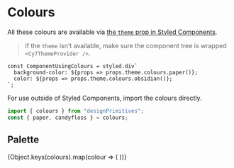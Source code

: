 
<Meta title="Primitives | Colours" />

# Colours

All these colours are available via [the `theme` prop in Styled Components](https://www.styled-components.com/docs/advanced#theming).

> If the `theme` isn't available, make sure the component tree is wrapped `<Cy7ThemeProvider />`.

```
const ComponentUsingColours = styled.div`
  background-color: ${props => props.theme.colours.paper()};
  color: ${props => props.theme.colours.obsidian()};
`;
```

For use outside of Styled Components, import the colours directly.

```js
import { colours } from "designPrimitives";
const { paper, candyfloss } = colours;
```

## Palette

<Preview>
  <Story name="Palette">
    <SwatchGroup>
      {Object.keys(colours).map(colour => (
        <ColourSwatch colour={colours[colour]()} name={colour} />
      ))}
    </SwatchGroup>
  </Story>
</Preview>
